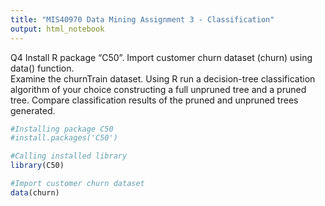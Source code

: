 ```yaml
---
title: "MIS40970 Data Mining Assignment 3 - Classification"
output: html_notebook
---
```


Q4 Install	R	package	“C50”.	Import	customer	churn	dataset	(churn)	using	data() function.		
Examine	the	churnTrain dataset. Using	R	run	a	decision-tree	classification	algorithm	of	your choice	constructing	a	full	unpruned	tree	and	a	pruned	tree.	Compare	classification	results	of the	pruned	and	unpruned	trees generated.
```r
#Installing package C50
#install.packages('C50')

#Calling installed library
library(C50)

#Import customer churn dataset
data(churn)

```